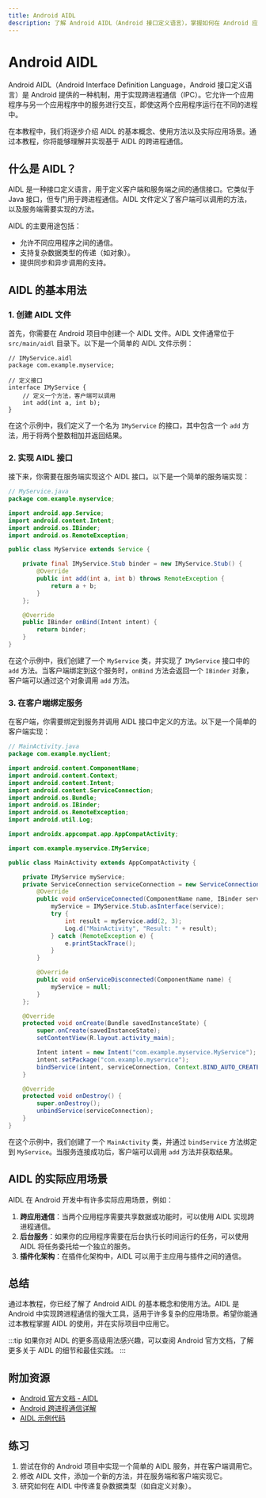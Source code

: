 ```yaml
---
title: Android AIDL
description: 了解 Android AIDL（Android 接口定义语言），掌握如何在 Android 应用中实现跨进程通信（IPC）。
---
```


# Android AIDL

Android AIDL（Android Interface Definition Language，Android 接口定义语言）是 Android 提供的一种机制，用于实现跨进程通信（IPC）。它允许一个应用程序与另一个应用程序中的服务进行交互，即使这两个应用程序运行在不同的进程中。

在本教程中，我们将逐步介绍 AIDL 的基本概念、使用方法以及实际应用场景。通过本教程，你将能够理解并实现基于 AIDL 的跨进程通信。

## 什么是 AIDL？

AIDL 是一种接口定义语言，用于定义客户端和服务端之间的通信接口。它类似于 Java 接口，但专门用于跨进程通信。AIDL 文件定义了客户端可以调用的方法，以及服务端需要实现的方法。

AIDL 的主要用途包括：
- 允许不同应用程序之间的通信。
- 支持复杂数据类型的传递（如对象）。
- 提供同步和异步调用的支持。

## AIDL 的基本用法

### 1. 创建 AIDL 文件

首先，你需要在 Android 项目中创建一个 AIDL 文件。AIDL 文件通常位于 `src/main/aidl` 目录下。以下是一个简单的 AIDL 文件示例：

```aidl
// IMyService.aidl
package com.example.myservice;

// 定义接口
interface IMyService {
    // 定义一个方法，客户端可以调用
    int add(int a, int b);
}
```

在这个示例中，我们定义了一个名为 `IMyService` 的接口，其中包含一个 `add` 方法，用于将两个整数相加并返回结果。

### 2. 实现 AIDL 接口

接下来，你需要在服务端实现这个 AIDL 接口。以下是一个简单的服务端实现：

```java
// MyService.java
package com.example.myservice;

import android.app.Service;
import android.content.Intent;
import android.os.IBinder;
import android.os.RemoteException;

public class MyService extends Service {

    private final IMyService.Stub binder = new IMyService.Stub() {
        @Override
        public int add(int a, int b) throws RemoteException {
            return a + b;
        }
    };

    @Override
    public IBinder onBind(Intent intent) {
        return binder;
    }
}
```

在这个示例中，我们创建了一个 `MyService` 类，并实现了 `IMyService` 接口中的 `add` 方法。当客户端绑定到这个服务时，`onBind` 方法会返回一个 `IBinder` 对象，客户端可以通过这个对象调用 `add` 方法。

### 3. 在客户端绑定服务

在客户端，你需要绑定到服务并调用 AIDL 接口中定义的方法。以下是一个简单的客户端实现：

```java
// MainActivity.java
package com.example.myclient;

import android.content.ComponentName;
import android.content.Context;
import android.content.Intent;
import android.content.ServiceConnection;
import android.os.Bundle;
import android.os.IBinder;
import android.os.RemoteException;
import android.util.Log;

import androidx.appcompat.app.AppCompatActivity;

import com.example.myservice.IMyService;

public class MainActivity extends AppCompatActivity {

    private IMyService myService;
    private ServiceConnection serviceConnection = new ServiceConnection() {
        @Override
        public void onServiceConnected(ComponentName name, IBinder service) {
            myService = IMyService.Stub.asInterface(service);
            try {
                int result = myService.add(2, 3);
                Log.d("MainActivity", "Result: " + result);
            } catch (RemoteException e) {
                e.printStackTrace();
            }
        }

        @Override
        public void onServiceDisconnected(ComponentName name) {
            myService = null;
        }
    };

    @Override
    protected void onCreate(Bundle savedInstanceState) {
        super.onCreate(savedInstanceState);
        setContentView(R.layout.activity_main);

        Intent intent = new Intent("com.example.myservice.MyService");
        intent.setPackage("com.example.myservice");
        bindService(intent, serviceConnection, Context.BIND_AUTO_CREATE);
    }

    @Override
    protected void onDestroy() {
        super.onDestroy();
        unbindService(serviceConnection);
    }
}
```

在这个示例中，我们创建了一个 `MainActivity` 类，并通过 `bindService` 方法绑定到 `MyService`。当服务连接成功后，客户端可以调用 `add` 方法并获取结果。

## AIDL 的实际应用场景

AIDL 在 Android 开发中有许多实际应用场景，例如：

1. **跨应用通信**：当两个应用程序需要共享数据或功能时，可以使用 AIDL 实现跨进程通信。
2. **后台服务**：如果你的应用程序需要在后台执行长时间运行的任务，可以使用 AIDL 将任务委托给一个独立的服务。
3. **插件化架构**：在插件化架构中，AIDL 可以用于主应用与插件之间的通信。

## 总结

通过本教程，你已经了解了 Android AIDL 的基本概念和使用方法。AIDL 是 Android 中实现跨进程通信的强大工具，适用于许多复杂的应用场景。希望你能通过本教程掌握 AIDL 的使用，并在实际项目中应用它。

:::tip
如果你对 AIDL 的更多高级用法感兴趣，可以查阅 Android 官方文档，了解更多关于 AIDL 的细节和最佳实践。
:::

## 附加资源

- [Android 官方文档 - AIDL](https://developer.android.com/guide/components/aidl)
- [Android 跨进程通信详解](https://www.jianshu.com/p/4ee3fd07da14)
- [AIDL 示例代码](https://github.com/android/architecture-samples)

## 练习

1. 尝试在你的 Android 项目中实现一个简单的 AIDL 服务，并在客户端调用它。
2. 修改 AIDL 文件，添加一个新的方法，并在服务端和客户端实现它。
3. 研究如何在 AIDL 中传递复杂数据类型（如自定义对象）。